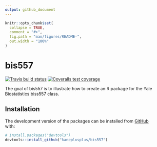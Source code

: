 ```yaml
---
output: github_document
---
```


<!-- README.md is generated from README.Rmd. Please edit that file -->

```r
knitr::opts_chunk$set(
  collapse = TRUE,
  comment = "#>",
  fig.path = "man/figures/README-",
  out.width = "100%"
)
```

# bis557

<!-- badges: start -->
[![Travis build status](https://travis-ci.org/kaneplusplus/bis557.svg?branch=master)](https://travis-ci.org/kaneplusplus/bis557)
[![Coveralls test coverage](https://coveralls.io/repos/github/kaneplusplus/bis557/badge.svg)](https://coveralls.io/r/kaneplusplus/bis557?branch=master)
<!-- badges: end -->

The goal of bis557 is to illustrate how to create an R package for the Yale Biostatistics biss557 class.

## Installation

The development version of the packages can be installed from [GitHub](https://github.com/) with:

``` r
# install.packages("devtools")
devtools::install_github("kaneplusplus/bis557")
```
